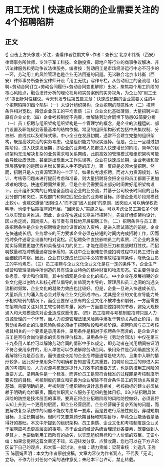 # 用工无忧丨快速成长期的企业需要关注的4个招聘陷阱
## 正文
☝ 点击上方头像或+关注，查看作者往期文章~作者：查长宝 北京市炜衡（西安）律师事务所律师，专注于军工科技、金融投资、房地产等行业的商事争议解决、非诉法律服务和劳动争议法律服务。编者按：劳动用工是市场经济运行中必不可少的一环，劳动用工的风险管理也是企业无法回避的问题。无讼联合北京市炜衡（西安）律师事务所查长宝律师开设「用工无忧」写作专栏，从劳动用工的全流程（招聘+劳动合同订立+劳动合同履行+劳动合同变更解除）出发，聚焦每个用工阶段的核心风险点，融合法律分析的理论视角和实务案例的实务视角，为企业的“用工无忧”提出针对性建议。今天刊发专栏第五篇文章：快速成长期的企业需要关注的4个招聘陷阱01四个陷阱（一）未设计组织架构，企业招聘的随意性大（二）招聘条件相对宽松，降低企业员工的平均素质（三）企业文化基础薄弱，大量招聘冲击原有企业文化（四）企业考核制度不完善，给解除劳动合同埋下隐患02简要分析（一）员工招聘与组织架构组织架构是一个管理学的概念，是企业的流程运转、部门设置及职能规划等最基本的结构依据，常见的组织架构形式包括中央集权制、分权制、直线式以及矩阵式等。中小企业在发展初期，通常不会建立完整的组织架构，既是高效灵活的实务考虑，也是组织能力的现实选择。但是，企业一旦越过初期阶段，进入快速发展期，即企业的业务和人员都进入快速增长的阶段，简单的组织架构无法解决复杂的业务需求和关系网络，此前高效的管理模式和组织架构可能会导致扯皮低效，甚至是出现重大工作失误等。企业在快速成长期，企业老板和管理层感受到的是因业务增长带来人手不足的压力，第一反应是必须大量招聘。然而，招聘只是人力资源管理的一个环节，如果仅考虑招聘，而对人力资源规划、培训、考核等问题未进行提前考虑和准备，则大量招聘将会把企业和员工都置于更加艰难的境地。快速招聘固然重要，但是企业仍需要留出部分时间做好组织架构设计。设计组织架构的目的是全面梳理企业的业务流，并基于公司较长时间段的目标划分部门和岗位，实现部门和岗位匹配企业的业务和目标。即便企业现阶段规模还比较小，也建议遵循“因岗设人”而不是“因人设岗”的原则，因岗设人可以确保权责明晰，也便于后期招聘的开展。“因岗设人”实施之后，可以考虑让员工兼任多个岗位以实现业务推进。因此，企业在快速成长期进行招聘时，先做好组织架构设计，因业务定岗，因岗招人，有节奏有目标地开展招聘工作。（二）招聘条件与员工素质招聘条件是企业为招聘特定岗位设置的准入资格，是进入面试筛选的前提。企业在快速成长期，业务增长的压力要求企业必须在较短的时间内完成招聘工作，因而招聘条件通常会设置的相对宽松。而招聘条件直接影响员工的素质，而企业的发展期实际需要更加优秀和具备战斗力的员工，才能在面临压力和挑战时打胜仗。而招聘数量和招聘质量通常是矛盾的，实践中企业很难在快速招聘过程中对员工进行全面细致的考察。因此，企业在快速成长过程中必须警惕放松招聘条件，降低企业员工的平均素质。（三）员工招聘与企业文化企业文化是在一定的条件下，企业生产经营和管理活动中所创造的具有该企业特色的精神财富和物质形态。它主要包括企业愿景、使命和价值观，其中价值观是企业文化的核心。中小企业在发展初期的企业文化是以创始人和核心团队倡导的价值观为主导的，管理层和员工之间的沟通交流相对频繁，企业文化的凝聚力效应也比较好。但是，企业一旦进入快速成长期，大量新员工的涌入势必会对原有企业文化形成冲击，尤其是企业的文化宣导能力处于相对较弱的情况下。而企业要保证原有的企业文化不被冲击和削弱，一方面需要在招聘角度关注对员工软性特质考量，另外一方面要把控招聘的节奏，避免大规模涌入和大规模流失对企业造成双重伤害。（四）员工招聘与考核制度招聘只是人力资源管理的一个环节，而人力资源管理法律风险集中爆发于劳动关系终止阶段，而劳动关系终止的法律风险防控必须始于招聘阶段和考核阶段。招聘阶段与员工考核极其相关的一个要素是录用条件，录用条件是相对于招聘条件而言的，是企业评价员工是否符合岗位要求的实质性评价标准。录用条件在《劳动合同法》中仅在第三十九条用人单位可以解除劳动合同的情形中予以规定，即劳动者在试用期间被证明不符合录用条件的，用人单位可以依法解除劳动合同。录用条件是否明确直接关系着解除行为是否合法，而快速成长期的企业招聘量通常是较大的，且集中入职的情形较多，因此对于录用条件的明确和告知显得尤其重要。招聘阶段之后的即进入实质的考核阶段，人力资源考核既是提升人力效率的重要方式，也是防控用工风险的重要方式。录用条件是一个标准，而评价员工是否符合标准的过程即是考核制度所要实现的目标，考核制度的建立和完善为企业解除不符合条件员工的劳动关系奠定基础。需要明确的是，考核制度与组织架构设计息息相关，考核指标的建立必须依赖于明确的岗位职责，而岗位职责又应服务于组织的整体目标。03小结招聘具体风险的防控是技术层面的事项，要真正将企业招聘阶段的风险防控做好，必须要将认知上升到一个更高的层面，即企业经营层面。企业经营属于复杂系统的问题，而要解决复杂系统中的问题不能仅考虑单一要素，而是要进行系统性规划，穿越短期目标，关注长期目标。但同时又要兼顾长期目标和短期目标，毕竟企业能活着是活得好的基础。本文中所提到的组织架构、员工素质、企业文化和考核制度是企业关于招聘应考虑更高层面的事项，基于企业的经营系统合理规划各要素，既要做到人尽其才，也要做到用工风险有的放矢，以实现组织目标和个人价值的双赢。无讼小编：如果您觉得这篇文章还不错，欢迎转发分享、点赞收藏，您也可以在下方评论区留下自己的观点，和大家一起讨论。主编：靖力责编：梁萌审核：刘逸凡 王雅玉 陈丽娟声明：本文为作者原创投稿，文章内容仅为作者观点，不代表「无讼」立场，不作为针对任何个案的法律意见；未经本平台许可，禁止转载。